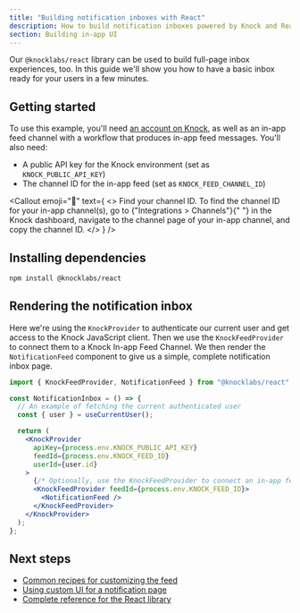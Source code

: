 ```yaml
---
title: "Building notification inboxes with React"
description: How to build notification inboxes powered by Knock and React.
section: Building in-app UI
---
```


Our `@knocklabs/react` library can be used to build full-page inbox experiences, too. In this guide we'll show you how to have a basic inbox ready for your users in a few minutes.

## Getting started

To use this example, you'll need [an account on Knock](https://dashboard.knock.app), as well as an in-app feed channel with a workflow that produces in-app feed messages. You'll also need:

- A public API key for the Knock environment (set as `KNOCK_PUBLIC_API_KEY`)
- The channel ID for the in-app feed (set as `KNOCK_FEED_CHANNEL_ID`)

<Callout
  emoji="🌠"
  text={
    <>
      <span className="font-bold">Find your channel ID.</span> To find the
      channel ID for your in-app channel(s), go to {"Integrations > Channels"}{" "}
      in the Knock dashboard, navigate to the channel page of your in-app
      channel, and copy the channel ID.
    </>
  }
/>

## Installing dependencies

```bash Installing dependencies
npm install @knocklabs/react
```

## Rendering the notification inbox

Here we're using the `KnockProvider` to authenticate our current user and get access to the Knock JavaScript client. Then we use the `KnockFeedProvider` to connect them to a Knock In-app Feed Channel. We then render the `NotificationFeed` component to give us a simple, complete notification inbox page.

```jsx
import { KnockFeedProvider, NotificationFeed } from "@knocklabs/react";

const NotificationInbox = () => {
  // An example of fetching the current authenticated user
  const { user } = useCurrentUser();

  return (
    <KnockProvider
      apiKey={process.env.KNOCK_PUBLIC_API_KEY}
      feedId={process.env.KNOCK_FEED_ID}
      userId={user.id}
    >
      {/* Optionally, use the KnockFeedProvider to connect an in-app feed */}
      <KnockFeedProvider feedId={process.env.KNOCK_FEED_ID}>
        <NotificationFeed />
      </KnockFeedProvider>
    </KnockProvider>
  );
};
```

## Next steps

- [Common recipes for customizing the feed](/in-app-ui/react/feed#common-recipes)
- [Using custom UI for a notification page](/in-app-ui/react/custom-notifications-ui)
- [Complete reference for the React library](/in-app-ui/react/reference)
